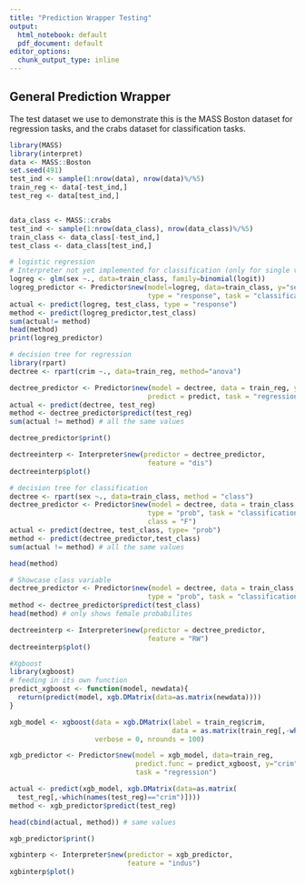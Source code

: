 ```yaml
---
title: "Prediction Wrapper Testing"
output:
  html_notebook: default
  pdf_document: default
editor_options:
  chunk_output_type: inline
---
```


## General Prediction Wrapper

The test dataset we use to demonstrate this is the MASS Boston dataset for 
regression tasks, and the crabs dataset for classification tasks.
```r
library(MASS)
library(interpret)
data <- MASS::Boston
set.seed(491)
test_ind <- sample(1:nrow(data), nrow(data)%/%5)
train_reg <- data[-test_ind,]
test_reg <- data[test_ind,]


data_class <- MASS::crabs
test_ind <- sample(1:nrow(data_class), nrow(data_class)%/%5)
train_class <- data_class[-test_ind,]
test_class <- data_class[test_ind,]

```


```r
# logistic regression
# Interpreter not yet implemented for classification (only for single variable probs)
logreg <- glm(sex ~., data=train_class, family=binomial(logit))
logreg_predictor <- Predictor$new(model=logreg, data=train_class, y="sex",
                                  type = "response", task = "classification")
actual <- predict(logreg, test_class, type = "response")
method <- predict(logreg_predictor,test_class)
sum(actual!= method)
head(method)
print(logreg_predictor)
```

```r
# decision tree for regression
library(rpart)
dectree <- rpart(crim ~., data=train_reg, method="anova")

dectree_predictor <- Predictor$new(model = dectree, data = train_reg, y="crim",
                                  predict = predict, task = "regression")
actual <- predict(dectree, test_reg)
method <- dectree_predictor$predict(test_reg) 
sum(actual != method) # all the same values

dectree_predictor$print()

dectreeinterp <- Interpreter$new(predictor = dectree_predictor,
                                  feature = "dis")
dectreeinterp$plot()

```

```r
# decision tree for classification
dectree <- rpart(sex ~., data=train_class, method = "class")
dectree_predictor <- Predictor$new(model = dectree, data = train_class, y="sex",
                                  type = "prob", task = "classification", 
                                  class = "F")
actual <- predict(dectree, test_class, type= "prob")
method <- predict(dectree_predictor,test_class) 
sum(actual != method) # all the same values

head(method)
```


```r
# Showcase class variable
dectree_predictor <- Predictor$new(model = dectree, data = train_class, y="sex",
                                  type = "prob", task = "classification", class = "F")
method <- dectree_predictor$predict(test_class) 
head(method) # only shows female probabilites

dectreeinterp <- Interpreter$new(predictor = dectree_predictor,
                                  feature = "RW")
dectreeinterp$plot()
```


```r
#Xgboost
library(xgboost)
# feeding in its own function
predict_xgboost <- function(model, newdata){
  return(predict(model, xgb.DMatrix(data=as.matrix(newdata))))
}

xgb_model <- xgboost(data = xgb.DMatrix(label = train_reg$crim,
                                        data = as.matrix(train_reg[,-which(names(train_reg)=="crim")])),
                     verbose = 0, nrounds = 100)

xgb_predictor <- Predictor$new(model = xgb_model, data=train_reg, 
                               predict.func = predict_xgboost, y="crim",
                               task = "regression")

actual <- predict(xgb_model, xgb.DMatrix(data=as.matrix(
  test_reg[,-which(names(test_reg)=="crim")])))
method <- xgb_predictor$predict(test_reg)

head(cbind(actual, method)) # same values

xgb_predictor$print()

xgbinterp <- Interpreter$new(predictor = xgb_predictor,
                             feature = "indus")
xgbinterp$plot()

```

